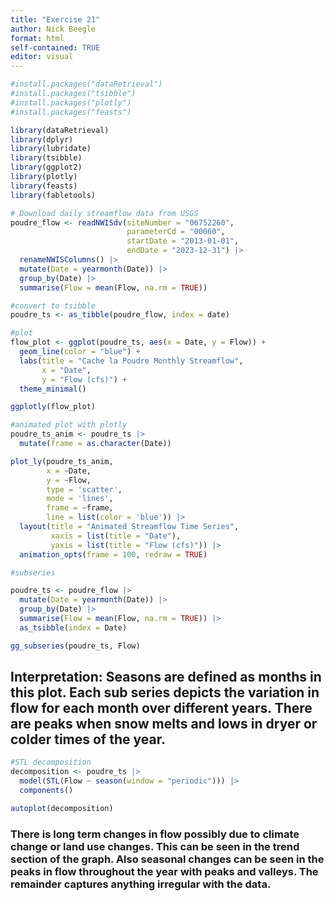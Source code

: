 ```yaml
---
title: "Exercise 21"
author: Nick Beegle
format: html
self-contained: TRUE
editor: visual
---
```


```r
#install.packages("dataRetrieval")
#install.packages("tsibble")
#install.packages("plotly")
#install.packages("feasts")
```

```r
library(dataRetrieval)
library(dplyr)
library(lubridate)
library(tsibble)
library(ggplot2)
library(plotly)
library(feasts)
library(fabletools)
```

```r
# Download daily streamflow data from USGS
poudre_flow <- readNWISdv(siteNumber = "06752260",
                          parameterCd = "00060",
                          startDate = "2013-01-01",
                          endDate = "2023-12-31") |>
  renameNWISColumns() |>
  mutate(Date = yearmonth(Date)) |>
  group_by(Date) |>
  summarise(Flow = mean(Flow, na.rm = TRUE))
```

```r
#convert to tsibble
poudre_ts <- as_tibble(poudre_flow, index = date)
```

```r
#plot
flow_plot <- ggplot(poudre_ts, aes(x = Date, y = Flow)) +
  geom_line(color = "blue") +
  labs(title = "Cache la Poudre Monthly Streamflow",
       x = "Date",
       y = "Flow (cfs)") +
  theme_minimal()

ggplotly(flow_plot)
```

```r
#animated plot with plotly
poudre_ts_anim <- poudre_ts |> 
  mutate(frame = as.character(Date))

plot_ly(poudre_ts_anim, 
        x = ~Date, 
        y = ~Flow, 
        type = 'scatter', 
        mode = 'lines',
        frame = ~frame,
        line = list(color = 'blue')) |>
  layout(title = "Animated Streamflow Time Series",
         xaxis = list(title = "Date"),
         yaxis = list(title = "Flow (cfs)")) |>
  animation_opts(frame = 100, redraw = TRUE)
```

```r
#subseries

poudre_ts <- poudre_flow |>
  mutate(Date = yearmonth(Date)) |>
  group_by(Date) |>
  summarise(Flow = mean(Flow, na.rm = TRUE)) |>
  as_tsibble(index = Date)

gg_subseries(poudre_ts, Flow)
```

## Interpretation: Seasons are defined as months in this plot. Each sub series depicts the variation in flow for each month  over different years. There are peaks when snow melts and lows in dryer or colder times of the year.

```r
#STL decomposition
decomposition <- poudre_ts |> 
  model(STL(Flow ~ season(window = "periodic"))) |> 
  components()

autoplot(decomposition)
```

### There is long term changes in flow possibly due to climate change or land use changes. This can be seen in the trend section of the graph. Also seasonal changes can be seen in the peaks in flow throughout the year with peaks and valleys. The remainder captures anything irregular with the data.
